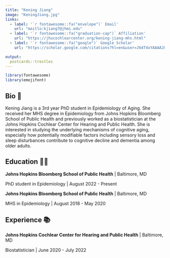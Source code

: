 ```yaml
---
title: "Kening Jiang"
image: "KeningJiang.jpg"
links:
  - label: '`r fontawesome::fa("envelope")` Email'
    url: "maitlo:kjiang7@jhmi.edu"
  - label: '`r fontawesome::fa("graduation-cap")` Affiliation'
    url: "https://jhucochlearcenter.org/kening-jiang-mhs.html"
  - label: '`r fontawesome::fa("google")` Google Scholar'
    url: "https://scholar.google.com/citations?hl=en&user=J64T4xYAAAAJ&view_op=list_works&authuser=1&sortby=pubdate"

output:
  postcards::trestles
---
```


```r
library(fontawesome)
library(emojifont)
```

## Bio 📖

Kening Jiang is a 3rd year PhD student in Epidemiology of Aging. She received her MHS degree in Epidemiology from Johns Hopkins Bloomberg School of Public Health and previously worked as a biostatistician at the Johns Hopkins Cochlear Center for Hearing and Public Health. She is interested in studying the underlying mechanisms of cognitive aging, especially how potentially modifiable factors including sensory loss and sleep disturbances contribute to cognitive decline and dementia among older adults.

## Education 👩‍🎓

**Johns Hopkins Bloomberg School of Public Health** | Baltimore, MD

PhD student in Epidemiology | August 2022 - Present

**Johns Hopkins Bloomberg School of Public Health** | Baltimore, MD

MHS in Epidemiology | August 2018 - May 2020

## Experience 📚

**Johns Hopkins Cochlear Center for Hearing and Public Health** | Baltimore, MD 

Biostatistician | June 2020 - July 2022

